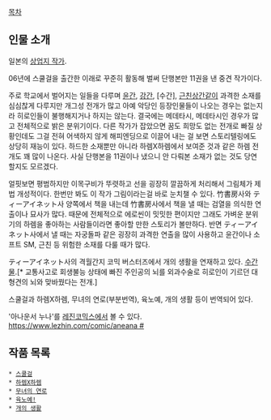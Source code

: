 {{{+1 ZUKI樹}}}

[[목차]]

== 인물 소개 ==
일본의 [[상업지 작가]].

06년에 스쿨걸을 출간한 이래로 꾸준히 활동해 벌써 단행본만 11권을 낸 중견 작가이다.

주로 학교에서 벌어지는 일들을 다루며 [[윤간]], [[강간]], [수간], [[근친상간]]같이 과격한 소재를 심심찮게 다루지만 개그성 전개가 많고 아예 악당인 등장인물들이 나오는 경우는 없는지라 히로인들이 불행해지거나 하지는 않는다. 결국에는 메데타시, 메데타시인 경우가 많고 전체적으로 밝은 분위기이다. 다른 작가가 잡았으면 꿈도 희망도 없는 전개로 빠질 상황인데도 그걸 전혀 어색하지 않게 해피엔딩으로 이끌어 내는 걸 보면 스토리텔링에도 상당히 재능이 있다. 하드한 소재뿐만 아니라 하렘X하렘에서 보여준 것과 같은 하렘 전개도 꽤 많이 나온다. 사실 단행본을 11권이나 냈으니 안 다뤄본 소재가 없는 것도 당연할지도 모르겠다.

얼핏보면 평범하지만 이목구비가 뚜렷하고 선을 굉장히 깔끔하게 처리해서 그림체가 제법 개성적이다. 한번만 봐도 이 작가 그림이라는걸 바로 눈치챌 수 있다. 竹書房사와 ティーアイネット사 양쪽에서 책을 내는데 竹書房사에서 책을 낼 때는 검열을 의식한 연출이나 묘사가 많다. 때문에 전체적으로 에로씬이 밋밋한 편이지만 그래도 가벼운 분위기의 하렘을 좋아하는 사람들이라면 좋아할 만한 스토리가 볼만하다. 반면 ティーアイネット사에서 낼 때는 자궁돌파 같은 굉장히 과격한 연출을 많이 사용하고 윤간이나 소프트 SM, 근친 등 위험한 소재를 다룰 때가 많다.

ティーアイネット사의 격월간지 코믹 버스터즈에서 개의 생활을 연재하고 있다. [[수간]]물.[* 교통사고로 회생불능 상태에 빠진 주인공의 뇌를 외과수술로 히로인이 기르던 대형견의 뇌와 맞바꿨다는 전개.] 

스쿨걸과 하렘X하렘, 무녀의 연로(부분번역), 육노예, 개의 생활 등이 번역되어 있다.

'아나운서 누나'를 [[레진코믹스]]에서 볼 수 있다. [[https://www.lezhin.com/comic/aneana #]]

== 작품 목록 ==
 * [[스쿨걸]]
 * [[하렘X하렘]]
 * [[무녀의 연로]]
 * [[육노예!]]
 * [[개의 생활]]
